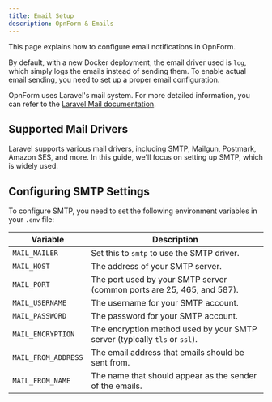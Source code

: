 ```yaml
---
title: Email Setup
description: OpnForm & Emails
---
```


This page explains how to configure email notifications in OpnForm.

By default, with a new Docker deployment, the email driver used is `log`, which simply logs the emails instead of sending them. To enable actual email sending, you need to set up a proper email configuration.

OpnForm uses Laravel's mail system. For more detailed information, you can refer to the [Laravel Mail documentation](https://laravel.com/docs/master/mail).

## Supported Mail Drivers

Laravel supports various mail drivers, including SMTP, Mailgun, Postmark, Amazon SES, and more. In this guide, we'll focus on setting up SMTP, which is widely used.

## Configuring SMTP Settings

To configure SMTP, you need to set the following environment variables in your `.env` file:

| Variable | Description |
|----------|-------------|
| `MAIL_MAILER` | Set this to `smtp` to use the SMTP driver. |
| `MAIL_HOST` | The address of your SMTP server. |
| `MAIL_PORT` | The port used by your SMTP server (common ports are 25, 465, and 587). |
| `MAIL_USERNAME` | The username for your SMTP account. |
| `MAIL_PASSWORD` | The password for your SMTP account. |
| `MAIL_ENCRYPTION` | The encryption method used by your SMTP server (typically `tls` or `ssl`). |
| `MAIL_FROM_ADDRESS` | The email address that emails should be sent from. |
| `MAIL_FROM_NAME` | The name that should appear as the sender of the emails. |


<CloudVersion/>